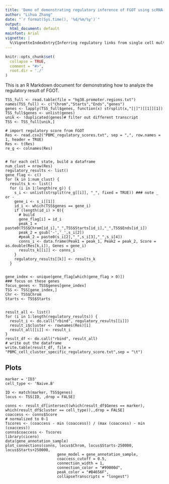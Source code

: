 ```yaml
---
title: 'Demo of demonstrating regulatory inference of FGOT using scRNA-seq and scATAC-seq of PBMC'
author: "Lihua Zhang"
date: "`r format(Sys.time(), '%d/%m/%y')`"
output:
  html_document: default
mainfont: Arial
vignette: |
  %\VignetteIndexEntry{Inferring regulatory links from single cell multi-omics data} %\VignetteEngine{knitr::rmarkdown} %\VignetteEncoding{UTF-8}
---
```


```r
knitr::opts_chunk$set(
  collapse = TRUE,
  comment = "#>",
  root.dir = './'
)
```


This is an R Markdown document for demonstrating how to analyze the regulatory result of FGOT. 

```read
TSS_full <- read.table(file = "hg38.promoter.regions.txt") 
names(TSS_full) <- c("Chrom","Starts","Ends","genes")
genes <- lapply(TSS_full$genes, function(x) strsplit(x,"[|]")[[1]][1])
TSS_full$genes <- unlist(genes)
unik <- !duplicated(genes)# filter out different transcript
TSS <- TSS_full[unik,]

# import regulatory score from FGOT
Res <- read.csv2("PBMC_regulatory_scores.txt", sep = ",", row.names = 1, header = TRUE)
Res <- t(Res)
re_g <- colnames(Res)


# for each cell state, build a dataframe
num_clust = nrow(Res)
regulatory_results <- list()
gene_flag <- c()
for (k in 1:num_clust) {
  results_k <- list()
  for (i in 1:length(re_g)) {
    s_i <- unlist(strsplit(re_g[[i]], "_", fixed = TRUE)) ### note _ or -
    gene_i <- s_i[[1]]
    id_i <- which(TSS$genes == gene_i)
    if (length(id_i) > 0){
      # build 
      gene_flag[i] = id_i
      peak_1 = paste0(TSS$Chrom[id_i],"_",TSS$Starts[id_i],"_",TSS$Ends[id_i])
      peak_2 = gsub('-','_',s_i[2])
      #peak_2 = paste0(s_i[2],"_",s_i[3],"_",s_i[4])
      conns_i <- data.frame(Peak1 = peak_1, Peak2 = peak_2, Score = as.double(Res[k,i]), Genes = gene_i)
      results_k[[i]] <- conns_i
    }
    regulatory_results[[k]] <- results_k
  }
  
  
gene_index <- unique(gene_flag[which(gene_flag > 0)])
### focus on these genes
focus_genes <- TSS$genes[gene_index]
TSS <- TSS[gene_index,]
Chr <- TSS$Chrom
Starts <- TSS$Starts


result_all <- list()
for (i in 1:length(regulatory_results)) {
  result_i <- do.call("rbind", regulatory_results[[i]])
  result_i$cluster <- rownames(Res)[i]
  result_all[[i]] <- result_i
}
result_df <- do.call("rbind", result_all)
# write out the dataframe
write.table(result_df, file = "PBMC_cell_cluster_specific_regulatory_score.txt",sep = "\t")

```

## Plots

```plot
marker = 'ID3'
cell_type <- 'Naive.B'

ID <- match(marker, TSS$genes)
locus <- TSS[ID, ,drop = FALSE]

conns <- result_df[intersect(which(result_df$Genes == marker), which(result_df$cluster == cell_type)),,drop = FALSE]
coaccess <- conns$Score
# normalized to 0-1
Tscores <- (coaccess - min (coaccess)) / (max (coaccess) - min (coaccess)) 
conns$coaccess <- Tscores
library(cicero)
data(gene_annotation_sample)
plot_connections(conns, locus$Chrom, locus$Starts-250000, locus$Starts+250000,
                       gene_model = gene_annotation_sample, 
                       coaccess_cutoff = 0.5, 
                       connection_width = 1, 
                       connection_color = "#99000d",
                       peak_color = "#B4656F",
                       collapseTranscripts = "longest")
```

